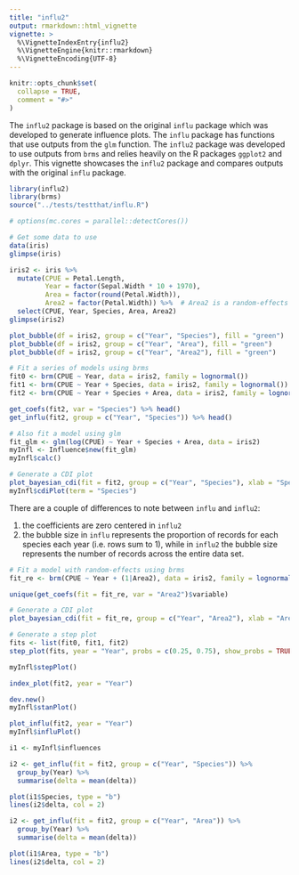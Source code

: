 ```yaml
---
title: "influ2"
output: rmarkdown::html_vignette
vignette: >
  %\VignetteIndexEntry{influ2}
  %\VignetteEngine{knitr::rmarkdown}
  %\VignetteEncoding{UTF-8}
---
```


```r
knitr::opts_chunk$set(
  collapse = TRUE,
  comment = "#>"
)
```

The `influ2` package is based on the original `influ` package which was developed to generate influence plots. The `influ` package has functions that use outputs from the `glm` function. The `influ2` package was developed to use outputs from `brms` and relies heavily on the R packages `ggplot2` and `dplyr`. This vignette showcases the `influ2` package and compares outputs with the original `influ` package.

```r
library(influ2)
library(brms)
source("../tests/testthat/influ.R")

# options(mc.cores = parallel::detectCores())

# Get some data to use
data(iris)
glimpse(iris)

iris2 <- iris %>% 
  mutate(CPUE = Petal.Length, 
         Year = factor(Sepal.Width * 10 + 1970), 
         Area = factor(round(Petal.Width)), 
         Area2 = factor(Petal.Width)) %>%  # Area2 is a random-effects version
  select(CPUE, Year, Species, Area, Area2)
glimpse(iris2)

plot_bubble(df = iris2, group = c("Year", "Species"), fill = "green")
plot_bubble(df = iris2, group = c("Year", "Area"), fill = "green")
plot_bubble(df = iris2, group = c("Year", "Area2"), fill = "green")
```

```r
# Fit a series of models using brms
fit0 <- brm(CPUE ~ Year, data = iris2, family = lognormal())
fit1 <- brm(CPUE ~ Year + Species, data = iris2, family = lognormal())
fit2 <- brm(CPUE ~ Year + Species + Area, data = iris2, family = lognormal())

get_coefs(fit2, var = "Species") %>% head()
get_influ(fit2, group = c("Year", "Species")) %>% head()

# Also fit a model using glm
fit_glm <- glm(log(CPUE) ~ Year + Species + Area, data = iris2)
myInfl <- Influence$new(fit_glm)
myInfl$calc()

# Generate a CDI plot
plot_bayesian_cdi(fit = fit2, group = c("Year", "Species"), xlab = "Species")
myInfl$cdiPlot(term = "Species")
```

There are a couple of differences to note between `influ` and `influ2`:

1. the coefficients are zero centered in `influ2`
2. the bubble size in `influ` represents the proportion of records for each species each year (i.e. rows sum to 1), while in `influ2` the bubble size represents the number of records across the entire data set.

```r
# Fit a model with random-effects using brms
fit_re <- brm(CPUE ~ Year + (1|Area2), data = iris2, family = lognormal(), verbose = FALSE, refresh = 500)

unique(get_coefs(fit = fit_re, var = "Area2")$variable)

# Generate a CDI plot
plot_bayesian_cdi(fit = fit_re, group = c("Year", "Area2"), xlab = "Area")
```

```r
# Generate a step plot
fits <- list(fit0, fit1, fit2)
step_plot(fits, year = "Year", probs = c(0.25, 0.75), show_probs = TRUE)

myInfl$stepPlot()

index_plot(fit2, year = "Year")

dev.new()
myInfl$stanPlot()
```

```r
plot_influ(fit2, year = "Year")
myInfl$influPlot()

i1 <- myInfl$influences

i2 <- get_influ(fit = fit2, group = c("Year", "Species")) %>%
  group_by(Year) %>%
  summarise(delta = mean(delta))

plot(i1$Species, type = "b")
lines(i2$delta, col = 2)

i2 <- get_influ(fit = fit2, group = c("Year", "Area")) %>%
  group_by(Year) %>%
  summarise(delta = mean(delta))

plot(i1$Area, type = "b")
lines(i2$delta, col = 2)
```



